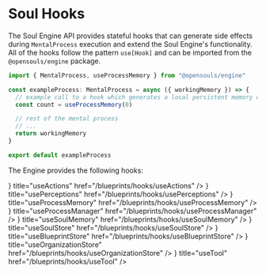 # Soul Hooks

The Soul Engine API provides stateful hooks that can generate side effects during `MentalProcess` execution and extend the Soul Engine's functionality. All of the hooks follow the pattern `use[Hook]` and can be imported from the `@opensouls/engine` package.

```typescript filename="exampleProcess.ts" {1,5}
import { MentalProcess, useProcessMemory } from "@opensouls/engine"

const exampleProcess: MentalProcess = async ({ workingMemory }) => {
  // example call to a hook which generates a local persistent memory container
  const count = useProcessMemory(0)

  // rest of the mental process
  // ...
  return workingMemory
}

export default exampleProcess
```

The Engine provides the following hooks:




<Cards>
  <Card
    icon={<FaBolt />}
    title="useActions"
    href="/blueprints/hooks/useActions"
  />
  <Card
    icon={<FaEye />}
    title="usePerceptions"
    href="/blueprints/hooks/usePerceptions"
  />
  <Card
    icon={<FaMemory />}
    title="useProcessMemory"
    href="/blueprints/hooks/useProcessMemory"
  />
  <Card
    icon={<FaCog />}
    title="useProcessManager"
    href="/blueprints/hooks/useProcessManager"
  />
  <Card
    icon={<FaBrain />}
    title="useSoulMemory"
    href="/blueprints/hooks/useSoulMemory"
  />
  <Card
    icon={<FaDatabase />}
    title="useSoulStore"
    href="/blueprints/hooks/useSoulStore"
  />
  <Card
    icon={<FaDatabase />}
    title="useBlueprintStore"
    href="/blueprints/hooks/useBlueprintStore"
  />
  <Card
    icon={<FaDatabase />}
    title="useOrganizationStore"
    href="/blueprints/hooks/useOrganizationStore"
  />
  <Card
    icon={<FaToolbox />}
    title="useTool"
    href="/blueprints/hooks/useTool"
  />
</Cards>